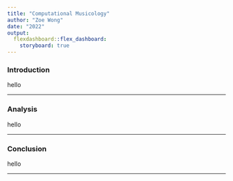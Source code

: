 ```yaml
---
title: "Computational Musicology"
author: "Zoe Wong"
date: "2022"
output: 
  flexdashboard::flex_dashboard:
    storyboard: true
---
```


### Introduction

hello



***

### Analysis

hello

***


### Conclusion

hello



***